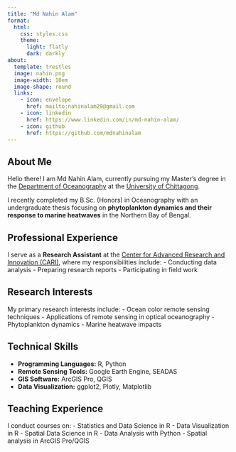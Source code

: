 ```yaml
---
title: "Md Nahin Alam"
format: 
  html:
    css: styles.css
    theme: 
      light: flatly
      dark: darkly
about:
  template: trestles
  image: nahin.png
  image-width: 10em
  image-shape: round
  links:
    - icon: envelope
      href: mailto:nahinalam29@gmail.com
    - icon: linkedin
      href: https://www.linkedin.com/in/md-nahin-alam/
    - icon: github
      href: https://github.com/mdnahinalam
---
```


::: {.content-section}
## About Me
Hello there! I am Md Nahin Alam, currently pursuing my Master's degree in the [Department of Oceanography](https://cu.ac.bd/oceanography/) at the [University of Chittagong](https://cu.ac.bd). 

I recently completed my B.Sc. (Honors) in Oceanography with an undergraduate thesis focusing on **phytoplankton dynamics and their response to marine heatwaves** in the Northern Bay of Bengal. 

## Professional Experience
I serve as a **Research Assistant** at the [Center for Advanced Research and Innovation (CARI)](https://www.facebook.com/profile.php?id=61565725839487), where my responsibilities include:
- Conducting data analysis
- Preparing research reports
- Participating in field work

## Research Interests
My primary research interests include:
- Ocean color remote sensing techniques
- Applications of remote sensing in optical oceanography
- Phytoplankton dynamics
- Marine heatwave impacts

## Technical Skills
- **Programming Languages:** R, Python
- **Remote Sensing Tools:** Google Earth Engine, SEADAS
- **GIS Software:** ArcGIS Pro, QGIS
- **Data Visualization:** ggplot2, Plotly, Matplotlib

## Teaching Experience
I conduct courses on:
- Statistics and Data Science in R
- Data Visualization in R
- Spatial Data Science in R
- Data Analysis with Python
- Spatial analysis in ArcGIS Pro/QGIS

:::